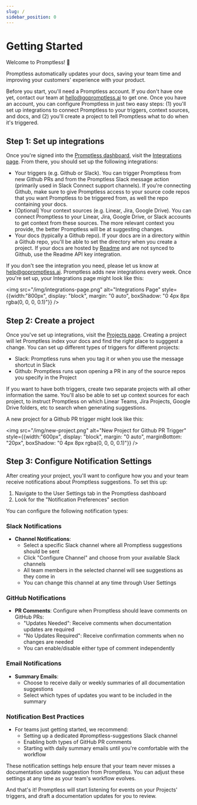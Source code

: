 ```yaml
---
slug: /
sidebar_position: 0
---
```


# Getting Started

Welcome to Promptless! 🎉

Promptless automatically updates your docs, saving your team time and improving your customers' experience with your product.

Before you start, you'll need a Promptless account. If you don't have one yet, contact our team at [hello@gopromptless.ai](mailto:hello@gopromptless.ai) to get one. Once you have an account, you can configure Promptless in just two easy steps: (1) you'll set up integrations to connect Promptless to your triggers, context sources, and docs, and (2) you'll create a project to tell Promptless what to do when it's triggered.

## Step 1: Set up integrations

Once you're signed into the [Promptless dashboard](https://app.gopromptless.ai/), visit the [Integrations page](https://app.gopromptless.ai/integrations). From there, you should set up the following integrations:

* Your triggers (e.g. Github or Slack). You can trigger Promptless from new Github PRs and from the Promptless Slack message action (primarily used in Slack Connect support channels). If you're connecting Github, make sure to give Promptless access to your source code repos that you want Promptless to be triggered from, as well the repo containing your docs.  
* [Optional] Your context sources (e.g. Linear, Jira, Google Drive). You can connect Promptless to your Linear, Jira, Google Drive, or Slack accounts to get context from these sources. The more relevant context you provide, the better Promptless will be at suggesting changes.
* Your docs (typically a Github repo). If your docs are in a directory within a Github repo, you'll be able to set the directory when you create a project. If your docs are hosted by [Readme](https://readme.com/) and are not synced to Github, use the Readme API key integration. 

If you don't see the integration you need, please let us know at [help@gopromptless.ai](mailto:help@gopromptless.ai). Promptless adds new integrations every week. Once you're set up, your Integrations page might look like this:

<img src="/img/integrations-page.png" alt="Integrations Page" style={{width:"800px", display: "block", margin: "0 auto", boxShadow: "0 4px 8px rgba(0, 0, 0, 0.1)"}} />

## Step 2: Create a project

Once you've set up integrations, visit the [Projects page](https://app.gopromptless.ai/projects). Creating a project will let Promptless index your docs and find the right place to sugggest a change. You can set up different types of triggers for different projects:
- Slack: Promptless runs when you tag it or when you use the message shortcut in Slack
- Github: Promptless runs upon opening a PR in any of the source repos you specify in the Project

If you want to have both triggers, create two separate projects with all other information the same. You'll also be able to set up context sources for each project, to instruct Promptless on which Linear Teams, Jira Projects, Google Drive folders, etc to search when generating suggestions. 

A new project for a Github PR trigger might look like this:

<img src="/img/new-project.png" alt="New Project for Github PR Trigger" style={{width:"600px", display: "block", margin: "0 auto", marginBottom: "20px", boxShadow: "0 4px 8px rgba(0, 0, 0, 0.1)"}} />

## Step 3: Configure Notification Settings

After creating your project, you'll want to configure how you and your team receive notifications about Promptless suggestions. To set this up:

1. Navigate to the User Settings tab in the Promptless dashboard
2. Look for the "Notification Preferences" section

You can configure the following notification types:

### Slack Notifications

* **Channel Notifications**: 
  - Select a specific Slack channel where all Promptless suggestions should be sent
  - Click "Configure Channel" and choose from your available Slack channels
  - All team members in the selected channel will see suggestions as they come in
  - You can change this channel at any time through User Settings

### GitHub Notifications

* **PR Comments**: Configure when Promptless should leave comments on GitHub PRs:
  - "Updates Needed": Receive comments when documentation updates are required
  - "No Updates Required": Receive confirmation comments when no changes are needed
  - You can enable/disable either type of comment independently

### Email Notifications

* **Summary Emails**: 
  - Choose to receive daily or weekly summaries of all documentation suggestions
  - Select which types of updates you want to be included in the summary

### Notification Best Practices

* For teams just getting started, we recommend:
  - Setting up a dedicated #promptless-suggestions Slack channel
  - Enabling both types of GitHub PR comments
  - Starting with daily summary emails until you're comfortable with the workflow

These notification settings help ensure that your team never misses a documentation update suggestion from Promptless. You can adjust these settings at any time as your team's workflow evolves.

And that's it! Promptless will start listening for events on your Projects' triggers, and draft a documentation updates for you to review.